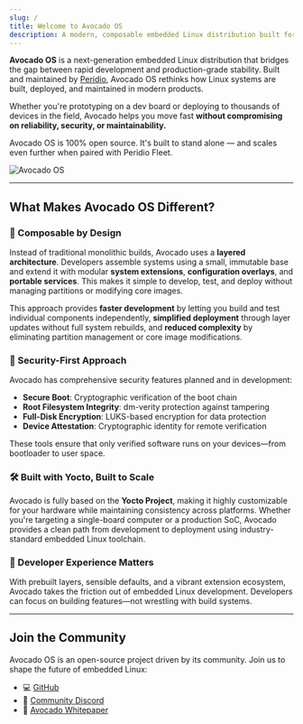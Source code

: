 ```yaml
---
slug: /
title: Welcome to Avocado OS
description: A modern, composable embedded Linux distribution built for rapid development and production-ready deployment.
---
```




**Avocado OS** is a next-generation embedded Linux distribution that bridges the gap between rapid development and production-grade stability. Built and maintained by [Peridio](https://www.peridio.com/), Avocado OS rethinks how Linux systems are built, deployed, and maintained in modern products.

Whether you're prototyping on a dev board or deploying to thousands of devices in the field, Avocado helps you move fast **without compromising on reliability, security, or maintainability.**

Avocado OS is 100% open source. It's built to stand alone — and scales even further when paired with Peridio Fleet.

![Avocado OS](/img/avocado-linux.png)

---

## What Makes Avocado OS Different?

### 🧩 Composable by Design
Instead of traditional monolithic builds, Avocado uses a **layered architecture**. Developers assemble systems using a small, immutable base and extend it with modular **system extensions**, **configuration overlays**, and **portable services**. This makes it simple to develop, test, and deploy without managing partitions or modifying core images.

This approach provides **faster development** by letting you build and test individual components independently, **simplified deployment** through layer updates without full system rebuilds, and **reduced complexity** by eliminating partition management or core image modifications.

### 🔐 Security-First Approach
Avocado has comprehensive security features planned and in development:

- **Secure Boot**: Cryptographic verification of the boot chain
- **Root Filesystem Integrity**: dm-verity protection against tampering
- **Full-Disk Encryption**: LUKS-based encryption for data protection
- **Device Attestation**: Cryptographic identity for remote verification

These tools ensure that only verified software runs on your devices—from bootloader to user space.

### 🛠 Built with Yocto, Built to Scale
Avocado is fully based on the **Yocto Project**, making it highly customizable for your hardware while maintaining consistency across platforms. Whether you're targeting a single-board computer or a production SoC, Avocado provides a clean path from development to deployment using industry-standard embedded Linux toolchain.

### 🌱 Developer Experience Matters
With prebuilt layers, sensible defaults, and a vibrant extension ecosystem, Avocado takes the friction out of embedded Linux development. Developers can focus on building features—not wrestling with build systems.

---

## Join the Community

Avocado OS is an open-source project driven by its community. Join us to shape the future of embedded Linux:

- 💻 [GitHub](https://github.com/avocado-linux/meta-avocado)
- 💬 [Community Discord](https://discord.com/invite/rH77fKpKAj)
- 🥑 [Avocado Whitepaper](https://39718632.fs1.hubspotusercontent-na1.net/hubfs/39718632/Avocado%20OS%20Whitepaper.pdf)
